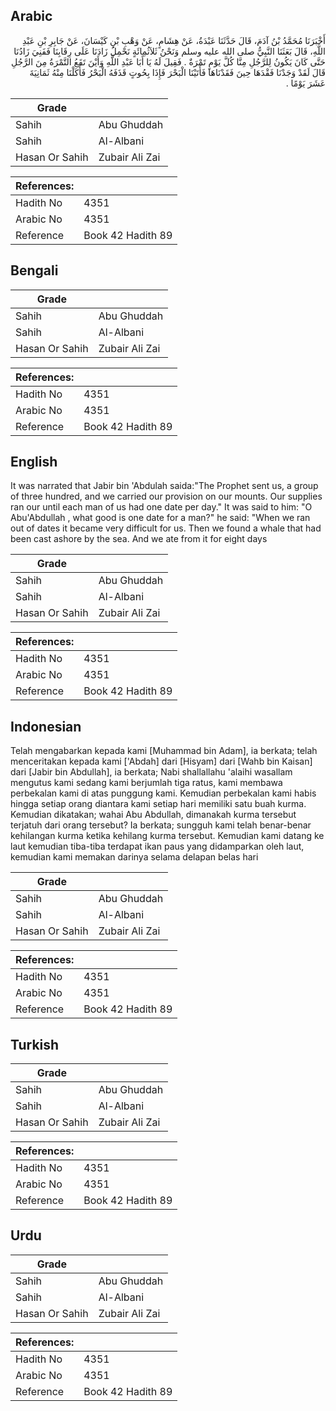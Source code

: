 ## Arabic


<div dir="rtl" lang="ar" style={{fontSize:'larger',backgroundColor:'#f8f9fa',padding:20}}>
أَخْبَرَنَا مُحَمَّدُ بْنُ آدَمَ، قَالَ حَدَّثَنَا عَبْدَةُ، عَنْ هِشَامٍ، عَنْ وَهْبِ بْنِ كَيْسَانَ، عَنْ جَابِرِ بْنِ عَبْدِ اللَّهِ، قَالَ بَعَثَنَا النَّبِيُّ صلى الله عليه وسلم وَنَحْنُ ثَلاَثُمِائَةٍ نَحْمِلُ زَادَنَا عَلَى رِقَابِنَا فَفَنِيَ زَادُنَا حَتَّى كَانَ يَكُونُ لِلرَّجُلِ مِنَّا كُلَّ يَوْمٍ تَمْرَةٌ ‏.‏ فَقِيلَ لَهُ يَا أَبَا عَبْدِ اللَّهِ وَأَيْنَ تَقَعُ التَّمْرَةُ مِنَ الرَّجُلِ قَالَ لَقَدْ وَجَدْنَا فَقْدَهَا حِينَ فَقَدْنَاهَا فَأَتَيْنَا الْبَحْرَ فَإِذَا بِحُوتٍ قَذَفَهُ الْبَحْرُ فَأَكَلْنَا مِنْهُ ثَمَانِيَةَ عَشَرَ يَوْمًا ‏.‏
</div>
<div style={{backgroundColor:'#f8f9fa',padding:20, marginBottom: 10}}><table> <thead> <tr> <th>Grade</th> <th></th> </tr> </thead> <tbody> <tr><td>Sahih</td><td>Abu Ghuddah</td></tr><tr><td>Sahih</td><td>Al-Albani</td></tr><tr><td>Hasan Or Sahih</td><td>Zubair Ali Zai</td></tr></tbody></table><table> <thead> <tr> <th>References:</th> <th></th> </tr> </thead> <tbody><tr><td>Hadith No</td><td>4351</td></tr><tr><td>Arabic No</td><td>4351</td></tr><tr><td>Reference</td><td>Book 42 Hadith 89</td></tr></tbody></table></div>

## Bengali


<div dir="ltr" lang="bn" style={{fontSize:'larger',backgroundColor:'#f8f9fa',padding:20}}>

</div>
<div style={{backgroundColor:'#f8f9fa',padding:20, marginBottom: 10}}><table> <thead> <tr> <th>Grade</th> <th></th> </tr> </thead> <tbody> <tr><td>Sahih</td><td>Abu Ghuddah</td></tr><tr><td>Sahih</td><td>Al-Albani</td></tr><tr><td>Hasan Or Sahih</td><td>Zubair Ali Zai</td></tr></tbody></table><table> <thead> <tr> <th>References:</th> <th></th> </tr> </thead> <tbody><tr><td>Hadith No</td><td>4351</td></tr><tr><td>Arabic No</td><td>4351</td></tr><tr><td>Reference</td><td>Book 42 Hadith 89</td></tr></tbody></table></div>

## English


<div dir="ltr" lang="en" style={{fontSize:'larger',backgroundColor:'#f8f9fa',padding:20}}>
It was narrated that Jabir bin 'Abdulah saida:"The Prophet sent us, a group of three hundred, and we carried our provision on our mounts. Our supplies ran our until each man of us had one date per day." It was said to him: "O Abu'Abdullah , what good is one date for a man?" he said: "When we ran out of dates it became very difficult for us. Then we found a whale that had been cast ashore by the sea. And we ate from it for eight days
</div>
<div style={{backgroundColor:'#f8f9fa',padding:20, marginBottom: 10}}><table> <thead> <tr> <th>Grade</th> <th></th> </tr> </thead> <tbody> <tr><td>Sahih</td><td>Abu Ghuddah</td></tr><tr><td>Sahih</td><td>Al-Albani</td></tr><tr><td>Hasan Or Sahih</td><td>Zubair Ali Zai</td></tr></tbody></table><table> <thead> <tr> <th>References:</th> <th></th> </tr> </thead> <tbody><tr><td>Hadith No</td><td>4351</td></tr><tr><td>Arabic No</td><td>4351</td></tr><tr><td>Reference</td><td>Book 42 Hadith 89</td></tr></tbody></table></div>

## Indonesian


<div dir="ltr" lang="id" style={{fontSize:'larger',backgroundColor:'#f8f9fa',padding:20}}>
Telah mengabarkan kepada kami [Muhammad bin Adam], ia berkata; telah menceritakan kepada kami ['Abdah] dari [Hisyam] dari [Wahb bin Kaisan] dari [Jabir bin Abdullah], ia berkata; Nabi shallallahu 'alaihi wasallam mengutus kami sedang kami berjumlah tiga ratus, kami membawa perbekalan kami di atas punggung kami. Kemudian perbekalan kami habis hingga setiap orang diantara kami setiap hari memiliki satu buah kurma. Kemudian dikatakan; wahai Abu Abdullah, dimanakah kurma tersebut terjatuh dari orang tersebut? Ia berkata; sungguh kami telah benar-benar kehilangan kurma ketika kehilang kurma tersebut. Kemudian kami datang ke laut kemudian tiba-tiba terdapat ikan paus yang didamparkan oleh laut, kemudian kami memakan darinya selama delapan belas hari
</div>
<div style={{backgroundColor:'#f8f9fa',padding:20, marginBottom: 10}}><table> <thead> <tr> <th>Grade</th> <th></th> </tr> </thead> <tbody> <tr><td>Sahih</td><td>Abu Ghuddah</td></tr><tr><td>Sahih</td><td>Al-Albani</td></tr><tr><td>Hasan Or Sahih</td><td>Zubair Ali Zai</td></tr></tbody></table><table> <thead> <tr> <th>References:</th> <th></th> </tr> </thead> <tbody><tr><td>Hadith No</td><td>4351</td></tr><tr><td>Arabic No</td><td>4351</td></tr><tr><td>Reference</td><td>Book 42 Hadith 89</td></tr></tbody></table></div>

## Turkish


<div dir="ltr" lang="tr" style={{fontSize:'larger',backgroundColor:'#f8f9fa',padding:20}}>

</div>
<div style={{backgroundColor:'#f8f9fa',padding:20, marginBottom: 10}}><table> <thead> <tr> <th>Grade</th> <th></th> </tr> </thead> <tbody> <tr><td>Sahih</td><td>Abu Ghuddah</td></tr><tr><td>Sahih</td><td>Al-Albani</td></tr><tr><td>Hasan Or Sahih</td><td>Zubair Ali Zai</td></tr></tbody></table><table> <thead> <tr> <th>References:</th> <th></th> </tr> </thead> <tbody><tr><td>Hadith No</td><td>4351</td></tr><tr><td>Arabic No</td><td>4351</td></tr><tr><td>Reference</td><td>Book 42 Hadith 89</td></tr></tbody></table></div>

## Urdu


<div dir="rtl" lang="ur" style={{fontSize:'larger',backgroundColor:'#f8f9fa',padding:20}}>

</div>
<div style={{backgroundColor:'#f8f9fa',padding:20, marginBottom: 10}}><table> <thead> <tr> <th>Grade</th> <th></th> </tr> </thead> <tbody> <tr><td>Sahih</td><td>Abu Ghuddah</td></tr><tr><td>Sahih</td><td>Al-Albani</td></tr><tr><td>Hasan Or Sahih</td><td>Zubair Ali Zai</td></tr></tbody></table><table> <thead> <tr> <th>References:</th> <th></th> </tr> </thead> <tbody><tr><td>Hadith No</td><td>4351</td></tr><tr><td>Arabic No</td><td>4351</td></tr><tr><td>Reference</td><td>Book 42 Hadith 89</td></tr></tbody></table></div>